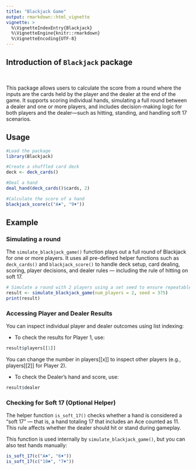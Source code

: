 ```yaml
---
title: "Blackjack Game"
output: rmarkdown::html_vignette
vignette: >
  %\VignetteIndexEntry{Blackjack}
  %\VignetteEngine{knitr::rmarkdown}
  %\VignetteEncoding{UTF-8}
---
```


## Introduction of `Blackjack` package
<br> 

This package allows users to calculate the score from a round where the inputs are the cards held by the player and the dealer at the end of the game. It supports scoring individual hands, simulating a full round between a dealer and one or more players, and includes decision-making logic for both players and the dealer—such as hitting, standing, and handling soft 17 scenarios. 

## Usage
```r

#Load the package
library(Blackjack)

#Create a shuffled card deck
deck <- deck_cards()

#Deal a hand
deal_hand(deck_cards()$cards, 2)

#Calculate the score of a hand
blackjack_score(c("A♠", "9♦"))
```


## Example 

### Simulating a round 

The `simulate_blackjack_game()` function plays out a full round of Blackjack for one or more players. It uses all pre-defined helper functions such as `deck_cards()` and `blackjack_score()` to handle deck setup, card dealing, scoring, player decisions, and dealer rules — including the rule of hitting on soft 17.


```r
# Simulate a round with 2 players using a set seed to ensure repeatable results
result <- simulate_blackjack_game(num_players = 2, seed = 375)
print(result)
```

### Accessing Player and Dealer Results

You can inspect individual player and dealer outcomes using list indexing:

-  To check the results for Player 1, use:
```r
result$players[[1]]
```

You can change the number in players[[x]] to inspect other players (e.g., players[[2]] for Player 2).


- To check the Dealer's hand and score, use:
```r
result$dealer
```

### Checking for Soft 17 (Optional Helper)

The helper function `is_soft_17()` checks whether a hand is considered a "soft 17" — that is, a hand totaling 17 that includes an Ace counted as 11. This rule affects whether the dealer should hit or stand during gameplay.

This function is used internally by `simulate_blackjack_game()`, but you can also test hands manually:

```r
is_soft_17(c("A♠", "6♦"))     
is_soft_17(c("10♣", "7♦"))    
```


